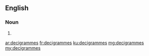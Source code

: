 ==English==

===Noun===
{{head|en|noun plural form}}

# {{plural of|decigramme|lang=en}}

[[ar:decigrammes]]
[[fr:decigrammes]]
[[ku:decigrammes]]
[[mg:decigrammes]]
[[my:decigrammes]]